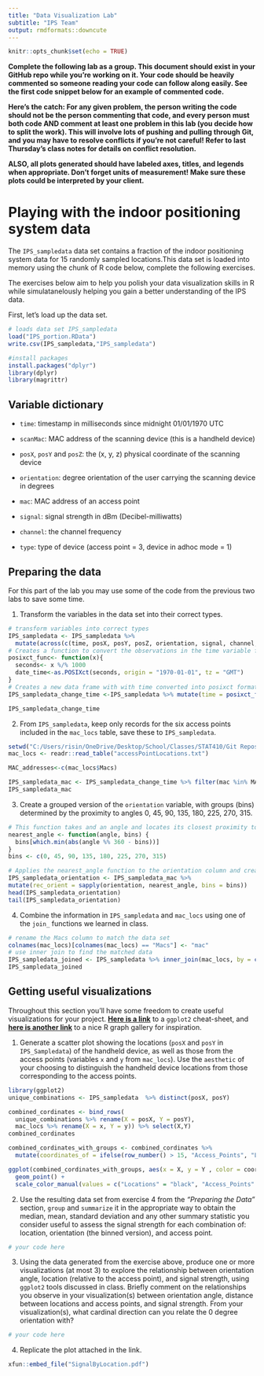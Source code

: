```yaml
---
title: "Data Visualization Lab"
subtitle: "IPS Team"
output: rmdformats::downcute
---
```


```r
knitr::opts_chunk$set(echo = TRUE)
```

**Complete the following lab as a group. This document should exist in your GitHub repo while you're working on it. Your code should be heavily commented so someone reading your code can follow along easily. See the first code snippet below for an example of commented code.**

**Here's the catch: For any given problem, the person writing the code should not be the person commenting that code, and every person must both code AND comment at least one problem in this lab (you decide how to split the work). This will involve lots of pushing and pulling through Git, and you may have to resolve conflicts if you're not careful! Refer to last Thursday's class notes for details on conflict resolution.**

**ALSO, all plots generated should have labeled axes, titles, and legends when appropriate. Don't forget units of measurement! Make sure these plots could be interpreted by your client.**


# Playing with the indoor positioning system data

The `IPS_sampledata` data set contains a fraction of the indoor positioning system data for 15 randomly sampled locations.This data set is loaded into memory using the chunk of R code below, complete the following exercises. 

The exercises below aim to help you polish your data visualization skills in R while simulatanelously helping you gain a better understanding of the IPS data.

First, let's load up the data set.

```r
# loads data set IPS_sampledata
load("IPS_portion.RData")
write.csv(IPS_sampledata,"IPS_sampledata")
```

```r
#install packages
install.packages("dplyr")
library(dplyr)
library(magrittr)
```

## Variable dictionary

- `time`: timestamp in milliseconds since midnight 01/01/1970 UTC

- `scanMac`: MAC address of the scanning device (this is a handheld device)

- `posX`, `posY` and `posZ`: the (x, y, z) physical coordinate of the scanning device

- `orientation`: degree orientation of the user carrying the scanning device in degrees

- `mac`: MAC address of an access point

- `signal`: signal strength in dBm (Decibel-milliwatts)

- `channel`: the channel frequency

- `type`: type of device (access point = 3, device in adhoc mode = 1)

## Preparing the data

For this part of the lab you may use some of the code from the previous two labs to save some time.

1. Transform the variables in the data set into their correct types.

```r
# transform variables into correct types
IPS_sampledata <- IPS_sampledata %>%
  mutate(across(c(time, posX, posY, posZ, orientation, signal, channel, type), ~ suppressWarnings(as.numeric(.))))
# Creates a function to convert the observations in the time variable from milliseconds to into the POSIXct time format 
posixct_func<- function(x){  
  seconds<- x %/% 1000
  date_time<-as.POSIXct(seconds, origin = "1970-01-01", tz = "GMT")
}
# Creates a new data frame with with time converted into posixct format
IPS_sampledata_change_time <-IPS_sampledata %>% mutate(time = posixct_func(time))

IPS_sampledata_change_time
```


2. From `IPS_sampledata`, keep only records for the six access points included in the `mac_locs` table, save these to `IPS_sampledata`.

```r
setwd("C:/Users/risin/OneDrive/Desktop/School/Classes/STAT410/Git Repos/Codinglab/Codinglab/Codinglab/Codinglab/Indoor-Positioning-System/Data-Visualization/Data-Visualization/Data-Visualization/Lab03")
mac_locs <- readr::read_table("accessPointLocations.txt")

MAC_addresses<-c(mac_locs$Macs)

IPS_sampledata_mac <- IPS_sampledata_change_time %>% filter(mac %in% MAC_addresses)
IPS_sampledata_mac
```

3. Create a grouped version of the `orientation` variable, with groups (bins) determined by the proximity to angles 0, 45, 90, 135, 180, 225, 270, 315.

```r
# This function takes and an angle and locates its closest proximity to angles in the bin vector
nearest_angle <- function(angle, bins) {
  bins[which.min(abs(angle %% 360 - bins))]
}
bins <- c(0, 45, 90, 135, 180, 225, 270, 315)

# Applies the nearest_angle function to the orientation column and creates a group version of the orientation variable conformed to angles 0, 45, 90, 135, 180, 225, 270, 315.
IPS_sampledata_orientation <- IPS_sampledata_mac %>%
mutate(rec_orient = sapply(orientation, nearest_angle, bins = bins))
head(IPS_sampledata_orientation)
tail(IPS_sampledata_orientation)
```


4. Combine the information in `IPS_sampledata` and `mac_locs` using one of the `join_` functions we learned in class.

```r
# rename the Macs column to match the data set
colnames(mac_locs)[colnames(mac_locs) == "Macs"] <- "mac"
# use inner join to find the matched data
IPS_sampledata_joined <- IPS_sampledata %>% inner_join(mac_locs, by = c("mac"))
IPS_sampledata_joined
```


## Getting useful visualizations

Throughout this section you'll have some freedom to create useful visualizations for your project.  [**Here is a link**](https://github.com/rstudio/cheatsheets/blob/main/data-visualization-2.1.pdf) to a `ggplot2` cheat-sheet, and [**here is another link**](https://r-graph-gallery.com/index.html) to a nice R graph gallery for inspiration.

1. Generate a scatter plot showing the locations (`posX` and `posY` in `IPS_Sampledata`) of the handheld device, as well as those from the access points (variables `x` and `y` from `mac_locs`).   Use the `aesthetic` of your choosing to distinguish the handheld device locations from those corresponding to the access points.

```r
library(ggplot2)
unique_combinations <- IPS_sampledata  %>% distinct(posX, posY)

combined_cordinates <- bind_rows(
  unique_combinations %>% rename(X = posX, Y = posY),  
  mac_locs %>% rename(X = x, Y = y)) %>% select(X,Y)  
combined_cordinates

combined_cordinates_with_groups <- combined_cordinates %>%
  mutate(coordinates_of = ifelse(row_number() > 15, "Access_Points", "Locations"))

ggplot(combined_cordinates_with_groups, aes(x = X, y = Y , color = coordinates_of)) +
  geom_point() +
  scale_color_manual(values = c("Locations" = "black", "Access_Points" = "red"))
```


2. Use the resulting data set from exercise 4 from the *"Preparing the Data"* section, `group` and `summarize` it in the appropriate way to obtain the median, mean, standard deviation and any other summary statistic you consider useful to assess the signal strength for each combination of:  location, orientation (the binned version), and access point.

```r
# your code here


```


3. Using the data generated from the exercise above, produce one or more visualizations (at most 3) to explore the relationship between  orientation angle, location (relative to the access point), and signal strength, using `ggplot2` tools discussed in class. Briefly comment on the relationships you observe in your visualization(s) between orientation angle, distance between locations and access points, and signal strength. From your visualization(s), what cardinal direction can you relate the 0 degree orientation with?

```r
# your code here


```


4. Replicate the plot attached in the link.

```r
xfun::embed_file("SignalByLocation.pdf")
```




